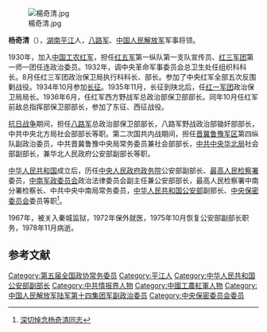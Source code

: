 [[File:楊奇清.jpg|thumb]]

'''杨奇清'''（{{bd|1911年||1978年|11月|catIdx=}}），[[湖南|湖南]][[平江|平江]]人，[[八路军|八路军]]、[[中国人民解放军|中国人民解放军]]军事将领。

1930年，加入[[中国工农红军|中国工农红军]]，担任[[红五军|红五军]]第一纵队第一支队宣传员、[[红三军团|红三军团]]第一师一团任连政治委员。1932年，调中央革命军事委员会总卫生处任组织科科长。8月任红三军团政治保卫局执行科科长、部长。参加了中央红军全部五次反围剿战役。1934年10月参加[[长征|长征]]。1935年11月，长征到陕北后，任[[红一军团|红一军团]]政治保卫局局长。1936年6月，任红军西方野战军总政治部保卫部部长。同年10月任红军前敌总指挥部保卫部部长，参加了东征、西征战役。

[[抗日战争|抗日战争]]期间，担任[[八路军|八路军]]总政治部保卫部部长，八路军野战政治部锄奸部部长，中共中央北方局社会部部长等职。第二次国共内战期间，担任[[晋冀鲁豫军区|晋冀鲁豫军区]]第四纵队副政治委员，中共晋冀鲁豫中央局常务委员兼社会部部长，[[中共中央华北局|中共中央华北局]]社会部副部长，兼华北人民政府公安部副部长等职。

[[中华人民共和国|中华人民共和国]]成立后，历任[[中央人民政府政务院|中央人民政府政务院]]公安部副部长、[[最高人民检察署|最高人民检察署]]委员，[[中南军政委员会|中南军政委员会]]政治法律委员会副主任兼公安部部长，最高人民检察署中南分署检察长、中共中央中南局常务委员，[[中华人民共和国公安部|中华人民共和国公安部]]副部长、[[中央保密委员会|中央保密委员会]]委员等职<ref>[http://www.lnsgdb.com.cn/news/view.asp?id=17121 深切悼念杨奇清同志]{{dead link|date=2018年3月 |bot=InternetArchiveBot |fix-attempted=yes }}</ref>。

1967年，被关入秦城监狱，1972年保外就医，1975年10月恢复公安部副部长职务，1978年11月病逝。

==参考文献==
<div class="references-small">
<references></references>
</div>

{{中国政治人物小作品}}
[[Category:第五届全国政协常务委员|Category:第五届全国政协常务委员]]
[[Category:平江人|Category:平江人]]
[[Category:中华人民共和国公安部副部长|Category:中华人民共和国公安部副部长]]
[[Category:中共情报界人物|Category:中共情报界人物]]
[[Category:中國工農紅軍人物|Category:中國工農紅軍人物]]
[[Category:中国人民解放军陆军第十四集团军副政治委员|Category:中国人民解放军陆军第十四集团军副政治委员]]
[[Category:中央保密委员会委员|Category:中央保密委员会委员]]